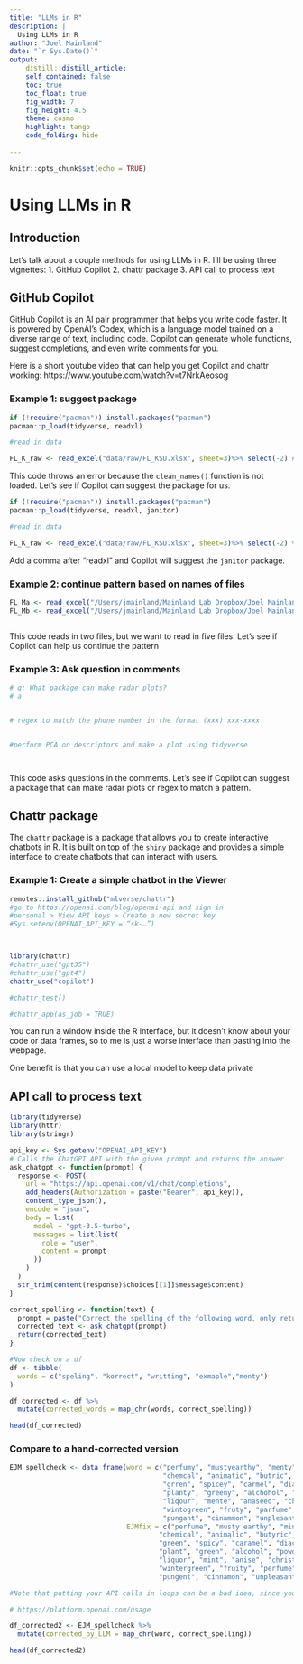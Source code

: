 ```yaml
---
title: "LLMs in R"
description: |
  Using LLMs in R
author: "Joel Mainland"
date: "`r Sys.Date()`"
output:
    distill::distill_article:
    self_contained: false
    toc: true
    toc_float: true
    fig_width: 7
    fig_height: 4.5
    theme: cosmo
    highlight: tango
    code_folding: hide
  
---
```


```r
knitr::opts_chunk$set(echo = TRUE)
```

# Using LLMs in R

## Introduction

Let's talk about a couple methods for using LLMs in R. I'll be using three vignettes:
1. GitHub Copilot
2. chattr package
3. API call to process text

## GitHub Copilot

GitHub Copilot is an AI pair programmer that helps you write code faster. It is powered by OpenAI's Codex, which is a language model trained on a diverse range of text, including code. Copilot can generate whole functions, suggest completions, and even write comments for you.

Here is a short youtube video that can help you get Copilot and chattr working:
https://www.youtube.com/watch?v=t7NrkAeosog

### Example 1: suggest package
```r
if (!require("pacman")) install.packages("pacman")
pacman::p_load(tidyverse, readxl)

#read in data

FL_K_raw <- read_excel("data/raw/FL_KSU.xlsx", sheet=3)%>% select(-2) # %>% clean_names()

```

This code throws an error because the `clean_names()` function is not loaded. Let's see if Copilot can suggest the package for us.

```r
if (!require("pacman")) install.packages("pacman")
pacman::p_load(tidyverse, readxl, janitor)

#read in data

FL_K_raw <- read_excel("data/raw/FL_KSU.xlsx", sheet=3)%>% select(-2) %>% clean_names()
```

Add a comma after "readxl" and Copilot will suggest the `janitor` package.



### Example 2: continue pattern based on names of files
```r

FL_Ma <- read_excel("/Users/jmainland/Mainland Lab Dropbox/Joel Mainland/AROMA methods paper/data/raw/FL_monell_A.xlsx", sheet = 3) 
FL_Mb <- read_excel("/Users/jmainland/Mainland Lab Dropbox/Joel Mainland/AROMA methods paper/data/raw/FL_monell_B.xlsx", sheet = 3) 



```

This code reads in two files, but we want to read in five files. Let's see if Copilot can help us continue the pattern

### Example 3: Ask question in comments
```r

# q: What package can make radar plots?
# a


# regex to match the phone number in the format (xxx) xxx-xxxx


#perform PCA on descriptors and make a plot using tidyverse




```

This code asks questions in the comments. Let's see if Copilot can suggest a package that can make radar plots or regex to match a pattern.

## Chattr package

The `chattr` package is a package that allows you to create interactive chatbots in R. It is built on top of the `shiny` package and provides a simple interface to create chatbots that can interact with users.

### Example 1: Create a simple chatbot in the Viewer
```r
remotes::install_github("mlverse/chattr")
#go to https://openai.com/blog/openai-api and sign in
#personal > View API keys > Create a new secret key
#Sys.setenv(OPENAI_API_KEY = “sk-…”)



library(chattr)
#chattr_use("gpt35")
#chattr_use("gpt4")
chattr_use("copilot")

#chattr_test()

#chattr_app(as_job = TRUE)

```

You can run a window inside the R interface, but it doesn’t know about your code or data frames, so to me is just a worse interface than pasting into the webpage.

One benefit is that you can use a local model to keep data private

## API call to process text

```r
library(tidyverse)
library(httr)
library(stringr)

api_key <- Sys.getenv("OPENAI_API_KEY")
# Calls the ChatGPT API with the given prompt and returns the answer
ask_chatgpt <- function(prompt) {
  response <- POST(
    url = "https://api.openai.com/v1/chat/completions", 
    add_headers(Authorization = paste("Bearer", api_key)),
    content_type_json(),
    encode = "json",
    body = list(
      model = "gpt-3.5-turbo",
      messages = list(list(
        role = "user", 
        content = prompt
      ))
    )
  )
  str_trim(content(response)$choices[[1]]$message$content)
}

correct_spelling <- function(text) {
  prompt = paste("Correct the spelling of the following word, only returning the corrected word itself. All words refer to smells, so correct to a word that might be used to describe an odor or desribe a chemical:", text)
  corrected_text <- ask_chatgpt(prompt)
  return(corrected_text)
}

#Now check on a df
df <- tibble(
  words = c("speling", "korrect", "writting", "exmaple","menty")
)

df_corrected <- df %>%
  mutate(corrected_words = map_chr(words, correct_spelling))

head(df_corrected)
```

### Compare to a hand-corrected version
```r
EJM_spellcheck <- data_frame(word = c("perfumy", "mustyearthy", "menty", "buteric", "sulpher", "cinnamons", "vanallyn", 
                                      "chemcal", "animatic", "butric", "chloine", "chorine", "searmint", "medicnal", "tanic", 
                                      "grren", "spicey", "carmel", "diasiteal", "carmalized", "aromatica", "antaseptic",
                                      "planty", "greeny", "alchohol", "pwder", "friuty", "sweey", "greenage", "acidiic", "saopy",
                                      "liqour", "mente", "anaseed", "chrismas", "seasfood", "strng", "unplesent", "sublte", "moutwash",
                                      "wintogreen", "fruty", "parfume", "vegatable", "overriped", "citronellaish", "sauekruat", "oinion",
                                      "pungant", "cinammon", "unplesant", "anticeptic"),
                             EJMfix = c("perfume", "musty earthy", "mint", "butyric", "sulphur", "cinnamon", "vanillin", 
                                     "chemical", "animalic", "butyric", "chlorine", "chlorine", "spearmint", "medicinal", "tannic", 
                                     "green", "spicy", "caramel", "diacetyl", "caramelized", "aromatic", "antiseptic",
                                     "plant", "green", "alcohol", "powder", "fruity", "sweet", "green", "acidic", "soapy",
                                     "liquor", "mint", "anise", "christmas", "seafood", "strong", "unpleasent", "subtle", "mouhtwash",
                                     "wintergreen", "fruity", "perfume", "vegetable", "overripe", "citronella", "sauerkraut", "onion",
                                     "pungent", "cinnamon", "unpleasant", "antiseptic"))

#Note that putting your API calls in loops can be a bad idea, since you are spending money on each call. That said, the API is pretty cheap.

# https://platform.openai.com/usage

df_corrected2 <- EJM_spellcheck %>%
  mutate(corrected_by_LLM = map_chr(word, correct_spelling))

head(df_corrected2)

```
